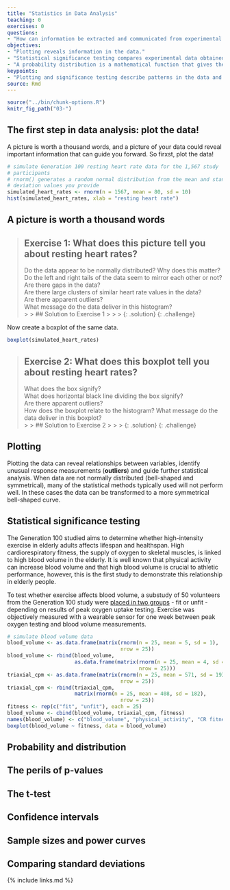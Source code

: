 ```yaml
---
title: "Statistics in Data Analysis"
teaching: 0
exercises: 0
questions:
- "How can information be extracted and communicated from experimental data?"
objectives:
- "Plotting reveals information in the data."
- "Statistical significance testing compares experimental data obtained to probability distributions of data that might also be possible."
- "A probability distribution is a mathematical function that gives the probabilities of different possible outcomes for an experiment."
keypoints:
- "Plotting and significance testing describe patterns in the data and quantify effects against random variation."
source: Rmd
---
```


```r
source("../bin/chunk-options.R")
knitr_fig_path("03-")
```

## The first step in data analysis: plot the data!
A picture is worth a thousand words, and a picture of your data could reveal
important information that can guide you forward. So firxst, plot the data!

```r
# simulate Generation 100 resting heart rate data for the 1,567 study 
# participants
# rnorm() generates a random normal distribution from the mean and standard
# deviation values you provide
simulated_heart_rates <- rnorm(n = 1567, mean = 80, sd = 10)
hist(simulated_heart_rates, xlab = "resting heart rate")
```
## A picture is worth a thousand words

> ## Exercise 1: What does this picture tell you about resting heart rates?  
> Do the data appear to be normally distributed? Why does this matter?  
> Do the left and right tails of the data seem to mirror each other or not?  
> Are there gaps in the data?  
> Are there large clusters of similar heart rate values in the data?  
> Are there apparent outliers?  
> What message do the data deliver in this histogram?  
> >
> > ## Solution to Exercise 1
> > 
> > 
> > 
> {: .solution}
{: .challenge}

Now create a boxplot of the same data.

```r
boxplot(simulated_heart_rates)
```

> ## Exercise 2: What does this boxplot tell you about resting heart rates?  
> What does the box signify?  
> What does horizontal black line dividing the box signify?  
> Are there apparent outliers?  
> How does the boxplot relate to the histogram?
> What message do the data deliver in this boxplot?  
> >
> > ## Solution to Exercise 2
> > 
> > 
> > 
> {: .solution}
{: .challenge}

## Plotting
Plotting the data can reveal relationships between variables, identify unusual 
response measurements (**outliers**) and guide further statistical analysis.
When data are not normally distributed (bell-shaped and symmetrical), many of 
the statistical methods typically used will not perform well. In these cases
the data can be transformed to a more symmetrical bell-shaped curve.

## Statistical significance testing
The Generation 100 studied aims to determine whether high-intensity exercise in
elderly adults affects lifespan and healthspan. High cardiorespiratory fitness,
the supply of oxygen to skeletal muscles, is linked to high blood volume in the 
elderly. It is well known that physical activity can increase blood volume and
that high blood volume is crucial to athletic performance, however, this is the
first study to demonstrate this relationship in elderly people.

To test whether exercise affects blood volume, a substudy of 50 volunteers from
the Generation 100 study were [placed in two groups](https://frontiersin.org/articles/10.3389/fspor.2021.638139/full) 
- fit or unfit - depending on results of peak oxygen uptake testing. Exercise
was objectively measured with a wearable sensor for one week between peak 
oxygen testing and blood volume measurements.

```r
# simulate blood volume data
blood_volume <- as.data.frame(matrix(rnorm(n = 25, mean = 5, sd = 1), 
                                     nrow = 25))
blood_volume <- rbind(blood_volume, 
                      as.data.frame(matrix(rnorm(n = 25, mean = 4, sd = 1), 
                                           nrow = 25)))
triaxial_cpm <- as.data.frame(matrix(rnorm(n = 25, mean = 571, sd = 193), 
                                     nrow = 25))
triaxial_cpm <- rbind(triaxial_cpm,
                      matrix(rnorm(n = 25, mean = 408, sd = 182), 
                                     nrow = 25))
fitness <- rep(c("fit", "unfit"), each = 25) 
blood_volume <- cbind(blood_volume, triaxial_cpm, fitness)
names(blood_volume) <- c("blood_volume", "physical_activity", "CR fitness")
boxplot(blood_volume ~ fitness, data = blood_volume)
```
## Probability and distribution

## The perils of p-values

## The t-test

## Confidence intervals

## Sample sizes and power curves

## Comparing standard deviations


{% include links.md %}